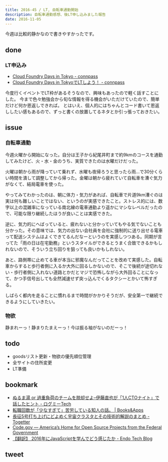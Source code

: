 ```yaml
---
title: 2016-45 / LT, 自転車通勤開始
description: 自転車通勤感想、後LT申し込みました報告
date: 2016-11-05
---
```


今週は比較的静かなので書きやすかったです。

done
----

###  LT申込み

- [Cloud Foundry Days in Tokyo - connpass](http://cfdays.connpass.com/event/41201/)
- [Cloud Foundry Days in TokyoでLTしよう！ - connpass](http://paas.connpass.com/event/43700/)

今度行くイベントでLT枠があるそうなので、興味もあったので軽く話すことにした。
今まで色々勉強会から旬な情報を得る機会がいただけていたので、簡単だけど何か恩返しできれば。
とはいえ、個人的にはちゃんとコード書いて恩返ししたい感もあるので、ずっと書くの放置してるネタとか引っ張っておきたい。

issue
----

###  自転車通勤

今週火曜から開始になった。自分は王子から紀尾井町まで約9kmのコースを通勤してみたけど、火・水・金のうち、実質できたのは水曜だけだった。

火曜は朝から雨が降っていて乗れず、水曜も夜帰ろうと思ったら雨...で30分くらい時間を潰して調整してから帰った。金曜は朝から疲れていて自転車を漕ぐ気力がなくて、結局電車を使った。

やってみてわかったのは、朝に体力・気力があれば、自転車で片道9km漕ぐのは実は何も難しいことではない、というのが実感できたこと。ストレス的には、数字以上の混雑率になっている南北線の電車通勤より遥かにマシなレベルだったので、可能な限り継続したほうが良いことは実感できた。

逆に、気力的にへばっていると、疲れないと分かっていてもやる気でないことも分かった。その意味では、気力の出ない会社員を会社に強制的に送り出せる電車って配送システムはよくできてるんだなーというのを実感しつつある。同期が言ってた「雨の日は在宅勤務」というスタイルができるとうまく合致できるかもしれないので、そういう立ち回りを狙っても良いかもしれない。

あと、路側帯に止めてる車が本当に邪魔なんだってことを改めて実感した。自転車からすると歩行者側に入るか大外に回るしかないので、そこで後続が途切れない・歩行者側に入れない道路とかだとマジで恐怖しながら大外回ることになって、かつ手信号出しても全然減速せず突っ込んでくるタクシーとかいて怖すぎる。

しばらく都内を走ることに慣れるまで時間がかかりそうだが、安全第一で継続できるようにしていきたい。

###  物欲

静まれーっ！静まりたまえーっ！今は振る袖がないのだーっ！

todo
----

- goodsリスト更新・物欲の優先順位管理
- 全サイトの住所変更
- LT準備

bookmark
----

- [ぬるま湯 or 過重負荷のチームを脱却せよ–伊藤直也が「1人CTOナイト」で話したヒント - ログミーTech](https://logmi.jp/tech/articles/166101)
- [転職回数が「少なすぎて」苦労している知人の話。 | Books&Apps](https://blog.tinect.jp/?p=32719)
- [長征5号打ち上げにどよめく宇宙クラスタとその技術的解説のまとめ - Togetter](https://togetter.com/li/1044431)
- [Code.gov — America’s Home for Open Source Projects from the Federal Government](https://code.gov/#/)
- [【翻訳】 2016年にJavaScriptを学んでどう感じたか - Endo Tech Blog](https://www.fendo181.me/entry/2016/10/26/172404)

tweet
----

<Tweet tweetLink="https://twitter.com/legnoh/status/793760895063117824" />
